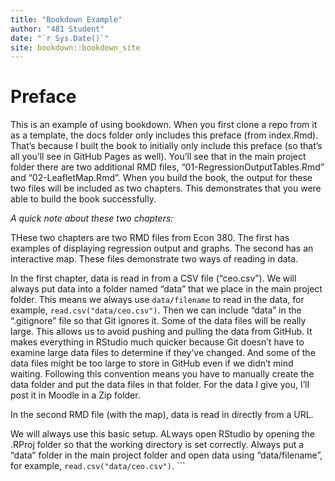 ```yaml
--- 
title: "Bookdown Example"
author: "481 Student"
date: "`r Sys.Date()`"
site: bookdown::bookdown_site
---
```


# Preface {-}

This is an example of using bookdown. When you first clone a repo from it as a template, the docs folder only includes this preface (from index.Rmd). That's because I built the book to initially only include this preface (so that's all you'll see in GitHub Pages as well). You'll see that in the main project folder there are two additional RMD files, "01-RegressionOutputTables.Rmd" and "02-LeafletMap.Rmd". When you build the book, the output for these two files will be included as two chapters. This demonstrates that you were able to build the book successfully. 

*A quick note about these two chapters:*

THese two chapters are two RMD files from Econ 380. The first has examples of displaying regression output and graphs. The second has an interactive map. These files demonstrate two ways of reading in data.

 In the first chapter, data is read in from a CSV file ("ceo.csv"). We will always put data into a folder named "data" that we place in the main project folder. This means we always use `data/filename` to read in the data, for example, `read.csv("data/ceo.csv")`. Then we can include "data" in the ".gitignore" file so that Git ignores it. Some of the data files will be really large. This allows us to avoid pushing and pulling the data from GitHub. It makes everything in RStudio much quicker because Git doesn't have to examine large data files to determine if they've changed. And some of the data files might be too large to store in GitHub even if we didn't mind waiting. Following this convention  means you have to manually create the data folder and put the data files in that folder. For the data I give you, I'll post it in Moodle in a Zip folder. 

In the second RMD file (with the map), data is read in directly from a URL. 

We will always use this basic setup. ALways open RStudio by opening the .RProj folder so that the working directory is set correctly. Always put a "data" folder in the main project folder and open data using "data/filename", for example, `read.csv("data/ceo.csv")`.
```
